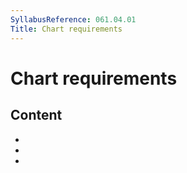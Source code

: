 ```yaml
---
SyllabusReference: 061.04.01
Title: Chart requirements
---
```


# Chart requirements

## Content

- <Link href="061.04.01.01" />
- <Link href="061.04.01.02" />
- <Link href="061.04.01.03" />
